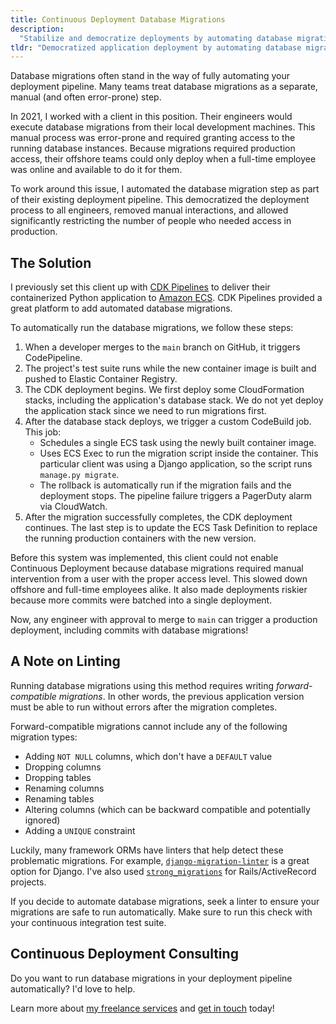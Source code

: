```yaml
---
title: Continuous Deployment Database Migrations
description:
  "Stabilize and democratize deployments by automating database migrations in your continuous deployment pipeline."
tldr: "Democratized application deployment by automating database migrations in a continuous delivery pipeline."
---
```



Database migrations often stand in the way of fully automating your deployment pipeline. Many teams treat database
migrations as a separate, manual (and often error-prone) step.

In 2021, I worked with a client in this position. Their engineers would execute database migrations from their local
development machines. This manual process was error-prone and required granting access to the running database
instances. Because migrations required production access, their offshore teams could only deploy when a full-time
employee was online and available to do it for them.

To work around this issue, I automated the database migration step as part of their existing deployment pipeline. This
democratized the deployment process to all engineers, removed manual interactions, and allowed significantly restricting
the number of people who needed access in production.

## The Solution

I previously set this client up with
[CDK Pipelines](https://docs.aws.amazon.com/cdk/api/v2/docs/aws-cdk-lib.pipelines-readme.html) to deliver their
containerized Python application to [Amazon ECS](https://aws.amazon.com/ecs/). CDK Pipelines provided a great platform
to add automated database migrations.

<MdxImage src={Diagram} alt="Continuous Deployment Database Migrations diagram" />

To automatically run the database migrations, we follow these steps:

1. When a developer merges to the `main` branch on GitHub, it triggers CodePipeline.
1. The project's test suite runs while the new container image is built and pushed to Elastic Container Registry.
1. The CDK deployment begins. We first deploy some CloudFormation stacks, including the application's database stack. We
   do not yet deploy the application stack since we need to run migrations first.
1. After the database stack deploys, we trigger a custom CodeBuild job. This job:
   - Schedules a single ECS task using the newly built container image.
   - Uses ECS Exec to run the migration script inside the container. This particular client was using a Django
     application, so the script runs `manage.py migrate`.
   - The rollback is automatically run if the migration fails and the deployment stops. The pipeline failure triggers a
     PagerDuty alarm via CloudWatch.
1. After the migration successfully completes, the CDK deployment continues. The last step is to update the ECS Task
   Definition to replace the running production containers with the new version.

Before this system was implemented, this client could not enable Continuous Deployment because database migrations
required manual intervention from a user with the proper access level. This slowed down offshore and full-time employees
alike. It also made deployments riskier because more commits were batched into a single deployment.

Now, any engineer with approval to merge to `main` can trigger a production deployment, including commits with database
migrations!

## A Note on Linting

Running database migrations using this method requires writing _forward-compatible migrations_. In other words, the
previous application version must be able to run without errors after the migration completes.

Forward-compatible migrations cannot include any of the following migration types:

- Adding `NOT NULL` columns, which don't have a `DEFAULT` value
- Dropping columns
- Dropping tables
- Renaming columns
- Renaming tables
- Altering columns (which can be backward compatible and potentially ignored)
- Adding a `UNIQUE` constraint

Luckily, many framework ORMs have linters that help detect these problematic migrations. For example,
[`django-migration-linter`](https://github.com/3YOURMIND/django-migration-linter) is a great option for Django. I've
also used [`strong_migrations`](https://github.com/ankane/strong_migrations) for Rails/ActiveRecord projects.

If you decide to automate database migrations, seek a linter to ensure your migrations are safe to run automatically.
Make sure to run this check with your continuous integration test suite.

## Continuous Deployment Consulting

Do you want to run database migrations in your deployment pipeline automatically? I'd love to help.

Learn more about [my freelance services](/freelance) and [get in touch](/freelance/contact) today!
